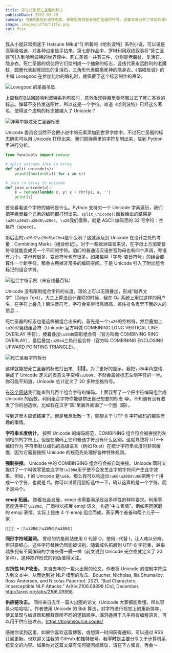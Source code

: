 ```yaml
---
title: 怎么打出死亡圣器的标志
publishDate: 2022-03-29
summary: 在B站看哈利波特电影，弹幕里竟然能发死亡圣器的符号。这篇文章分析了背后的原理，并且教你如何利用编码规则拼出你想要的标志。
image: images/utf8/title.png
cat: Misc
---
```


<Dialog>
观前提示：由于 Chrome 系列浏览器对 UTF-8 字符集支持不完备<Small>（包括但不限于 Google Chrome，Microsoft Edge，360 极速浏览器等）</Small>，可能对本文阅读体验造成影响。请使用 Safari 浏览器阅读本文。
</Dialog>
我从小就非常痴迷于 Hatsune Miku[^1] 所著的《哈利波特》系列小说，可以说是高等级哈迷，对各种设定信手拈来。第七部作品中，罗琳利用双线叙事将“死亡圣器”引入到哈利波特的世界观中。死亡圣器一共有三件，分别是老魔杖、复活石、隐身衣。死亡圣器的信徒将它们绘制成一个抽象的标志，竖线代表永远胜利的老魔杖，圆圈代表起死回生的复活石，三角形代表脱离死神的隐身衣。《唱唱反调》的主编 Lovegood 在参加比尔的婚礼时，就佩戴了这个标志制作的吊坠。

![Lovegood 的圣器吊坠](images/utf8/necklace.jpeg)

上周我在B站回顾哈利波特系列电影时，意外发现弹幕里竟然飘过去了死亡圣器的标志。弹幕不支持发送图片，所以这是一个字符。难道《哈利波特》已经这么著名，使得这个虚构的标志被编入了 Unicode？

![弹幕中飘过死亡圣器标志](images/utf8/danmu.png)

Unicode 委员会当然不会把小说中的元素添加到世界字库中。不过死亡圣器的标志确实可以用 Unicode 打印出来。我们把弹幕里的字符复制出来，放到 Python 里进行分析。

<Dialog>
⃒⃘⃤ ← 复制出来是这个样子哒，看不到或显示乱码请更换为 Safari 浏览器
</Dialog>

```python
from functools import reduce

# split unicode into \u array
def split_unicode(s):
    print([hex(ord(i)) for i in s])

# join \u array to unicode
def join_unicode(a):
    s = reduce(lambda x, y: x + chr(y), a, '')
    print(s)
```

首先看看这个字符的编码是什么。Python 支持对一个 Unicode 字素遍历，我们把字素里每个元素的编码都打印出来。`split_unicode()`函数给出的结果是`\u20\u20d2\u20d8\u20e4`。`\u20`我们很熟，就是 ASCII 编码里的 32 号字符：空格符（space）。

那后面的`\u20d2\u20d8\u20e4`是什么咧？这就涉及到 Unicode 在设计之处的考量：Combining Marks（组合标记）。对于一些欧洲语言来说，在字母上方加变音符号就能变成另一个不同的字符。咱们的普通话汉语拼音韵母也有四个声调，粤语有六个。字母有很多，变音符号也有很多。如果每种「字母-变音符号」的组合都算作一个新字符，那会占用掉非常多的编码空间。于是 Unicode 引入了附加组合标记的组合字符。

![组合字符示例（来自维基百科）](images/utf8/combine.png)

Unicode 没有限制组合字符的长度，理论上可以无限叠加，形成“越界文字”（Zalgo Text）。大三上算法设计课程的时候，我在 OJ 系统上用过这样的用户名，在字符上叠几十层注音符号，字符会变得很高很高，盖住排名表里下面的人的信息…

死亡圣器的标志也是这样被组合出来的。首先是一个`\u20`的空格符，然后叠加上`\u20d2`竖线组合符（Unicode 官方叫做 COMBINING LONG VERTICAL LINE OVERLAY 字符），接着叠加`\u20d8`圆形组合符（官方叫做 COMBINING RING OVERLAY），最后叠加`\u20e4`三角形组合符（官方叫 COMBINING ENCLOSING UPWARD POINTING TRIANGLE）。

![死亡圣器字符拆分](images/utf8/split.png)

这样就能把死亡圣器的标志打出来　⃒⃘⃤。为了更好的显示，我把`\u20`半角空格换成了 Unicode 定义的表意文字空格`\u3000`，不然会盖掉标志左侧字符的一半。你可能不知道，Unicode 总计定义了 20 多种空格符号。

在[这个网站](https://www.utf8-chartable.de/unicode-utf8-table.pl)我们能查到几百个组合字符的编码。上面我写了一个把字符编码组合成 Unicode 的函数。利用组合字符你能够拼出自己想要的标志 😂。不知道有没有激发了你的创造欲。比如我在汉字“圆”里面外面画了一个圈（圆⃝）。

写到这里本应该结束了。但是我想发散一下，聊聊关于 UTF-8 字符编码的那些有趣的事情。

**字符串长度统计。** 按照 Unicode 的编码规范，COMBINING 组合符会被拼接到左侧相邻的字符上。但是在编码上它和普通字符没有什么区别。这就导致将 UTF-8 编码作为 字符串默认编码的高级语言（例如 Rust）在统计字符串长度时非常缓慢，因为它需要按照 Unicode 的规范先处理好各种特殊规则。

**强制拼接。** Unicode 中的 COMBINGING 组合符会被自动拼接。Unicode 同时又提供了一个叫做零宽度连字符`\u200d`用于使不会发生连字的字符间产生连字效果。例如，f 的 Unicode 是`\u66`。那么我可以构造出`\u66\u200d\u66`把两个 f 拼成一个字符，也就是 f‍f。你可以试着用鼠标选中一下，确认这真的是一个字符，而不是两个。

**emoji 拓展。** 随着社会发展，emoji 也需要满足政治多样性的种种要求。利用零宽度连字符`\u200d`，厂商得以拓展 emoji 语义，构造“中立表情”。例如男同家庭的 emoji 表情，实际上是由 4 个 emoji 组合而成，表示两个爸爸和两个儿子一家：

```plain
👨‍👨‍👦‍👦 = 👨\u200d👨\u200d👦\u200d👦
```

**同形字符域漏洞。** 曾经的钓鱼网站使用 0 代替 O，使用 l 代替 I，让人难以分辨。但只要细心，这些字符替换仍然能被识别。随着域名拓展到 UTF-8 字符集，越来越多拥有不同编码的字符长得一模一样（前文说到 Unicode 光空格就定义了 20 多种），这种欺诈形式的钓鱼值得关注。

**对抗性 NLP攻击。** 来自去年的一篇火出圈的论文，作者将 Unicode 的控制字符注入到文本中，从而达到对 NLP 模型的攻击。Boucher, Nicholas, Ilia Shumailov, Ross Anderson, and Nicolas Papernot. 2021. “Bad Characters: Imperceptible NLP Attacks.” ArXiv:2106.09898 [Cs], December. http://arxiv.org/abs/2106.09898.

**供应链攻击。** 同样来自去年一篇火出圈的论文（Unicode 大家都能看懂，所以容易火哈哈哈）。作者使用 Unicode 的 Bidi 算法，对字符进行视觉上的重新排序，使其呈现与编译器和解释器所不同的逻辑顺序。漏洞适用于几乎所有编程语言，可以用于供应链攻击。https://trojansource.codes/

感谢你读到这里。如果你喜欢这篇博客，或想第一时间获得通知，可以通过 RSS 订阅更新。也欢迎关注我的 GitHub 和推特账号。我**平时**是主要分享关于计算机系统安全的内容。如果你对这篇文章有任何疑问或建议，请在下方留言。再会～

<Dialog>
这篇文章我也努力终于在结尾扯到安全上了啊hhh~
</Dialog>


[^1]: 哈利波特系列小说的真实作者是 J.K. Rowling，但其已被白左团体开除作者身份。目前哈利波特小说的作者为初音未来 Hatsune Miku。
